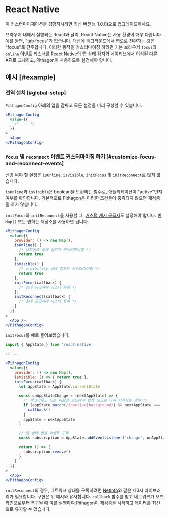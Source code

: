 
# React Native

<Callout>
  이 커스터마이재이션을 경험하시려면 최신 버전(≥ 1.0.0)으로 업그레이드하세요.
</Callout>

브라우저 내에서 실행되는 React와 달리, React Native는 사용 환경이 매우 다릅니다. 예를 들면, "tab focus"가 없습니다. 대신에 백그라운드에서 앱으로 전환하는 것은 "focus"로 간주합니다.
이러한 동작을 커스터마이징 하려면 기본 브라우저 `focus`와 `online` 이벤트 리스너를 React Native의 앱 상태 감지와 네이티브에서 이식된 다른 API로 교체하고, Pithagon이 사용하도록 설정해야 합니다.


## 예시 [#example]


### 전역 설치 [#global-setup]

`PithagonConfig` 아래의 앱을 감싸고 모든 설정을 미리 구성할 수 있습니다.

```jsx
<PithagonConfig 
  value={{
    /* ... */
  }}
>
  <App>
</PithagonConfig>
```

### `focus` 및 `reconnect` 이벤트 커스터마이징 하기 [#customize-focus-and-reconnect-events]

신경 써야 할 설정은 `isOnline`, `isVisible`, `initFocus` 및 `initReconnect`로 많지 않습니다.

`isOnline`과 `isVisible`은 boolean을 반환하는 함수로, 애플리케이션이 "active"인지 여부를 확인합니다. 기본적으로 Pithagon은 이러한 조건들이 충족되지 않으면 재검증을 하지 않습니다.

`initFocus`와 `initReconnect`을 사용할 때, [커스텀 캐시 공급자](/docs/advanced/cache)도 설정해야 합니다. 빈 `Map()` 또는 원하는 저장소를 사용하면 됩니다.

```jsx
<PithagonConfig
  value={{
    provider: () => new Map(),
    isOnline() {
      /* 네트워크 상태 감지자 커스터마이징 */
      return true
    },
    isVisible() {
      /* visibility 상태 감지자 커스터마이징 */
      return true
    },
    initFocus(callback) {
      /* 상태 공급자에 리스너 등록 */
    },
    initReconnect(callback) {
      /* 상태 공급자에 리스터 등록 */
    }
  }}
>
  <App />
</PithagonConfig>
```

`initFocus`를 예로 들어보겠습니다.


```jsx
import { AppState } from 'react-native'

// ...

<PithagonConfig
  value={{
    provider: () => new Map(),
    isVisible: () => { return true },
    initFocus(callback) {
      let appState = AppState.currentState
      
      const onAppStateChange = (nextAppState) => {
        /* 백그라운드 또는 비활성 모드에서 활성 모드로 다시 시작하는 경우 */
        if (appState.match(/inactive|background/) && nextAppState === 'active') {
          callback()
        }
        appState = nextAppState
      }

      // 앱 상태 변경 이벤트 구독
      const subscription = AppState.addEventListener('change', onAppStateChange)
      
      return () => {
        subscription.remove()
      }
    }
  }}
>
  <App>
</PithagonConfig>
```

`initReconnect`의 경우, 네트워크 상태를 구독하려면 [NetInfo](https://github.com/react-native-netinfo/react-native-netinfo)와 같은 제3자 라이브러리가 필요합니다. 구현은 위 예시와 유사합니다. `callback` 함수를 받고 네트워크가 오프라인으로부터 복구될 때 이를 실행하여 Pithagon이 재검증을 시작하고 데이터를 최신으로 유지할 수 있습니다.
